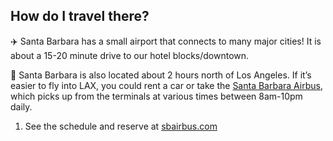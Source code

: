 ## How do I travel there?

✈️ Santa Barbara has a small airport that connects to many major cities! It is about a 15-20 minute drive to our hotel blocks/downtown.

🚗 Santa Barbara is also located about 2 hours north of Los Angeles. If it’s easier to fly into LAX, you could rent a car or take the [Santa Barbara Airbus](https://www.sbairbus.com), which picks up from the terminals at various times between 8am-10pm daily.

1. See the schedule and reserve at [sbairbus.com](https://www.sbairbus.com)